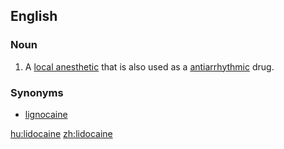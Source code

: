 {{also|lidocaïne}}
==English==

===Noun===
{{wikipedia}}
{{en-noun|-}}

# {{medicine}} A [[local anesthetic]] that is also used as a [[antiarrhythmic]] drug.

===Synonyms===
* [[lignocaine]]

[[hu:lidocaine]]
[[zh:lidocaine]]
